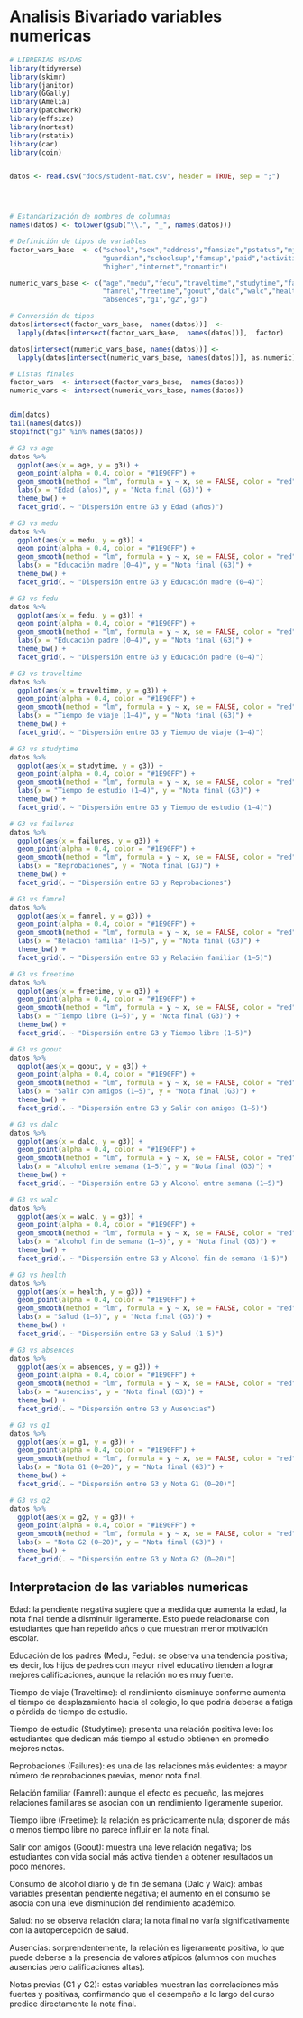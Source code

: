 # Analisis Bivariado variables numericas

```r

# LIBRERIAS USADAS 
library(tidyverse)
library(skimr)
library(janitor)
library(GGally)
library(Amelia)
library(patchwork)
library(effsize)
library(nortest)
library(rstatix)
library(car)
library(coin)


datos <- read.csv("docs/student-mat.csv", header = TRUE, sep = ";")




# Estandarización de nombres de columnas
names(datos) <- tolower(gsub("\\.", "_", names(datos)))

# Definición de tipos de variables
factor_vars_base  <- c("school","sex","address","famsize","pstatus","mjob","fjob","reason",
                       "guardian","schoolsup","famsup","paid","activities","nursery",
                       "higher","internet","romantic")

numeric_vars_base <- c("age","medu","fedu","traveltime","studytime","failures",
                       "famrel","freetime","goout","dalc","walc","health",
                       "absences","g1","g2","g3")

# Conversión de tipos 
datos[intersect(factor_vars_base,  names(datos))]  <- 
  lapply(datos[intersect(factor_vars_base,  names(datos))],  factor)

datos[intersect(numeric_vars_base, names(datos))] <- 
  lapply(datos[intersect(numeric_vars_base, names(datos))], as.numeric)

# Listas finales
factor_vars  <- intersect(factor_vars_base,  names(datos))
numeric_vars <- intersect(numeric_vars_base, names(datos))


dim(datos)               
tail(names(datos))       
stopifnot("g3" %in% names(datos))


```


```r

# G3 vs age
datos %>%
  ggplot(aes(x = age, y = g3)) +
  geom_point(alpha = 0.4, color = "#1E90FF") +
  geom_smooth(method = "lm", formula = y ~ x, se = FALSE, color = "red") +
  labs(x = "Edad (años)", y = "Nota final (G3)") +
  theme_bw() +
  facet_grid(. ~ "Dispersión entre G3 y Edad (años)")

# G3 vs medu
datos %>%
  ggplot(aes(x = medu, y = g3)) +
  geom_point(alpha = 0.4, color = "#1E90FF") +
  geom_smooth(method = "lm", formula = y ~ x, se = FALSE, color = "red") +
  labs(x = "Educación madre (0–4)", y = "Nota final (G3)") +
  theme_bw() +
  facet_grid(. ~ "Dispersión entre G3 y Educación madre (0–4)")

# G3 vs fedu
datos %>%
  ggplot(aes(x = fedu, y = g3)) +
  geom_point(alpha = 0.4, color = "#1E90FF") +
  geom_smooth(method = "lm", formula = y ~ x, se = FALSE, color = "red") +
  labs(x = "Educación padre (0–4)", y = "Nota final (G3)") +
  theme_bw() +
  facet_grid(. ~ "Dispersión entre G3 y Educación padre (0–4)")

# G3 vs traveltime
datos %>%
  ggplot(aes(x = traveltime, y = g3)) +
  geom_point(alpha = 0.4, color = "#1E90FF") +
  geom_smooth(method = "lm", formula = y ~ x, se = FALSE, color = "red") +
  labs(x = "Tiempo de viaje (1–4)", y = "Nota final (G3)") +
  theme_bw() +
  facet_grid(. ~ "Dispersión entre G3 y Tiempo de viaje (1–4)")

# G3 vs studytime
datos %>%
  ggplot(aes(x = studytime, y = g3)) +
  geom_point(alpha = 0.4, color = "#1E90FF") +
  geom_smooth(method = "lm", formula = y ~ x, se = FALSE, color = "red") +
  labs(x = "Tiempo de estudio (1–4)", y = "Nota final (G3)") +
  theme_bw() +
  facet_grid(. ~ "Dispersión entre G3 y Tiempo de estudio (1–4)")

# G3 vs failures
datos %>%
  ggplot(aes(x = failures, y = g3)) +
  geom_point(alpha = 0.4, color = "#1E90FF") +
  geom_smooth(method = "lm", formula = y ~ x, se = FALSE, color = "red") +
  labs(x = "Reprobaciones", y = "Nota final (G3)") +
  theme_bw() +
  facet_grid(. ~ "Dispersión entre G3 y Reprobaciones")

# G3 vs famrel
datos %>%
  ggplot(aes(x = famrel, y = g3)) +
  geom_point(alpha = 0.4, color = "#1E90FF") +
  geom_smooth(method = "lm", formula = y ~ x, se = FALSE, color = "red") +
  labs(x = "Relación familiar (1–5)", y = "Nota final (G3)") +
  theme_bw() +
  facet_grid(. ~ "Dispersión entre G3 y Relación familiar (1–5)")

# G3 vs freetime
datos %>%
  ggplot(aes(x = freetime, y = g3)) +
  geom_point(alpha = 0.4, color = "#1E90FF") +
  geom_smooth(method = "lm", formula = y ~ x, se = FALSE, color = "red") +
  labs(x = "Tiempo libre (1–5)", y = "Nota final (G3)") +
  theme_bw() +
  facet_grid(. ~ "Dispersión entre G3 y Tiempo libre (1–5)")

# G3 vs goout
datos %>%
  ggplot(aes(x = goout, y = g3)) +
  geom_point(alpha = 0.4, color = "#1E90FF") +
  geom_smooth(method = "lm", formula = y ~ x, se = FALSE, color = "red") +
  labs(x = "Salir con amigos (1–5)", y = "Nota final (G3)") +
  theme_bw() +
  facet_grid(. ~ "Dispersión entre G3 y Salir con amigos (1–5)")

# G3 vs dalc
datos %>%
  ggplot(aes(x = dalc, y = g3)) +
  geom_point(alpha = 0.4, color = "#1E90FF") +
  geom_smooth(method = "lm", formula = y ~ x, se = FALSE, color = "red") +
  labs(x = "Alcohol entre semana (1–5)", y = "Nota final (G3)") +
  theme_bw() +
  facet_grid(. ~ "Dispersión entre G3 y Alcohol entre semana (1–5)")

# G3 vs walc
datos %>%
  ggplot(aes(x = walc, y = g3)) +
  geom_point(alpha = 0.4, color = "#1E90FF") +
  geom_smooth(method = "lm", formula = y ~ x, se = FALSE, color = "red") +
  labs(x = "Alcohol fin de semana (1–5)", y = "Nota final (G3)") +
  theme_bw() +
  facet_grid(. ~ "Dispersión entre G3 y Alcohol fin de semana (1–5)")

# G3 vs health
datos %>%
  ggplot(aes(x = health, y = g3)) +
  geom_point(alpha = 0.4, color = "#1E90FF") +
  geom_smooth(method = "lm", formula = y ~ x, se = FALSE, color = "red") +
  labs(x = "Salud (1–5)", y = "Nota final (G3)") +
  theme_bw() +
  facet_grid(. ~ "Dispersión entre G3 y Salud (1–5)")

# G3 vs absences
datos %>%
  ggplot(aes(x = absences, y = g3)) +
  geom_point(alpha = 0.4, color = "#1E90FF") +
  geom_smooth(method = "lm", formula = y ~ x, se = FALSE, color = "red") +
  labs(x = "Ausencias", y = "Nota final (G3)") +
  theme_bw() +
  facet_grid(. ~ "Dispersión entre G3 y Ausencias")

# G3 vs g1
datos %>%
  ggplot(aes(x = g1, y = g3)) +
  geom_point(alpha = 0.4, color = "#1E90FF") +
  geom_smooth(method = "lm", formula = y ~ x, se = FALSE, color = "red") +
  labs(x = "Nota G1 (0–20)", y = "Nota final (G3)") +
  theme_bw() +
  facet_grid(. ~ "Dispersión entre G3 y Nota G1 (0–20)")

# G3 vs g2
datos %>%
  ggplot(aes(x = g2, y = g3)) +
  geom_point(alpha = 0.4, color = "#1E90FF") +
  geom_smooth(method = "lm", formula = y ~ x, se = FALSE, color = "red") +
  labs(x = "Nota G2 (0–20)", y = "Nota final (G3)") +
  theme_bw() +
  facet_grid(. ~ "Dispersión entre G3 y Nota G2 (0–20)")
```

## Interpretacion de las variables numericas
Edad: la pendiente negativa sugiere que a medida que aumenta la edad, la nota final tiende a disminuir ligeramente. Esto puede relacionarse con estudiantes que han repetido años o que muestran menor motivación escolar.

Educación de los padres (Medu, Fedu): se observa una tendencia positiva; es decir, los hijos de padres con mayor nivel educativo tienden a lograr mejores calificaciones, aunque la relación no es muy fuerte.

Tiempo de viaje (Traveltime): el rendimiento disminuye conforme aumenta el tiempo de desplazamiento hacia el colegio, lo que podría deberse a fatiga o pérdida de tiempo de estudio.

Tiempo de estudio (Studytime): presenta una relación positiva leve: los estudiantes que dedican más tiempo al estudio obtienen en promedio mejores notas.

Reprobaciones (Failures): es una de las relaciones más evidentes: a mayor número de reprobaciones previas, menor nota final.

Relación familiar (Famrel): aunque el efecto es pequeño, las mejores relaciones familiares se asocian con un rendimiento ligeramente superior.

Tiempo libre (Freetime): la relación es prácticamente nula; disponer de más o menos tiempo libre no parece influir en la nota final.

Salir con amigos (Goout): muestra una leve relación negativa; los estudiantes con vida social más activa tienden a obtener resultados un poco menores.

Consumo de alcohol diario y de fin de semana (Dalc y Walc): ambas variables presentan pendiente negativa; el aumento en el consumo se asocia con una leve disminución del rendimiento académico.

Salud: no se observa relación clara; la nota final no varía significativamente con la autopercepción de salud.

Ausencias: sorprendentemente, la relación es ligeramente positiva, lo que puede deberse a la presencia de valores atípicos (alumnos con muchas ausencias pero calificaciones altas).

Notas previas (G1 y G2): estas variables muestran las correlaciones más fuertes y positivas, confirmando que el desempeño a lo largo del curso predice directamente la nota final. 
